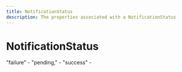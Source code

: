 ```yaml
---
title: NotificationStatus
description: The properties associated with a NotificationStatus
---
```


NotificationStatus
===============================================


<Reference>  <Field name="failure">
    <Description>
      "failure" - 
    </Description>
  </Field>
  <Field name="pending">
    <Description>
      "pending," - 
    </Description>
  </Field>
  <Field name="success">
    <Description>
      "success" - 
    </Description>
  </Field>
</Reference>